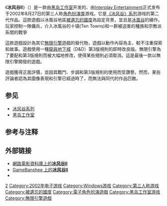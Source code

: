 {{unreferenced|time=2010-06-21T22:50:16+00:00}}
{{NoteTA
|G1=Games
}}
{{Infobox VG |title = 冰风谷II<br />（{{lang|en|Icewind Dale II}}）
| image = Image:Icewind dale II box shot.jpg
|developer = [[黑岛工作室|黑岛工作室]]
|publisher = [[Interplay_Entertainment|Interplay Entertainment]]
|designer = [[Josh_Sawyer|Josh Sawyer]]
|composer = [[Inon_Zur|Inon Zur]]
|series = [[冰风谷系列|冰风谷]]
|engine = [[无限引擎|无限引擎]]
|released = 2002年8月27日
| genre = [[角色扮演类游戏|角色扮演类]]
|modes = [[单人游戏|单人]]、[[多人游戏|多人]]
|platforms = [[Microsoft_Windows|Microsoft Windows]]
}}
《'''冰风谷II'''》（{{lang|en|Icewind Dale II}}）是一款由[[黑岛工作室|黑岛工作室]]开发的、由[[Interplay_Entertainment|Interplay Entertainment]]正式发布于2002年8月27日的第三人称[[角色扮演类游戏|角色扮演类]]游戏。它是[[冰风谷系列|《冰风谷》系列]]游戏的第二代作品。這款遊戲以冰風谷地區[[被遺忘的國度|被遺忘的國度]]為設定背景，並且是[[冰風谷|冰風谷]]的續作。玩家控制一隊傭兵，介入冰風谷的十镇(Ten Towns)和一群被迫害的種族和宗教派系間的戰爭

這款遊戲設計為其它[[無限引擎|無限引擎]]遊戲的替代物，遊戲以動作內容為主，較不注重探索和故事。遊戲使用一種[[龍與地下城|龍與地下城]]（D&D）第3版規則的即時改良版。無限引擎為了要配和第3版規則而被大幅地修改，使得某些規則必須取消。這是最後一款以無限引擎開發的遊戲。

遊戲獲得正面評價，並因其戰鬥、步調和第3版規則的使用而受讚譽。然而，某些評論者認為其圖像表現和引擎已經過時了，而無法與同代的作品匹敵。

==参见==
*[[冰风谷系列|冰风谷系列]]
*[[黑岛工作室|黑岛工作室]]

==参考与注释==
{{Reflist}}

== 外部链接 ==
* [http://www.imdb.com/title/tt0338120/ 網路電影資料庫上的'''冰风谷II''']{{Wayback|url=http://www.imdb.com/title/tt0338120/ |date=20110223000304 }}
* [http://www.gamebanshee.com/icewinddaleii/ GameBanshee 上的'''冰风谷II''']{{Wayback|url=http://www.gamebanshee.com/icewinddaleii/ |date=20101231223104 }}
* {{moby game|id=/icewind-dale-ii}}

{{黑岛工作室游戏}}

{{DEFAULTSORT:Icewind Dale 2}}
[[Category:冰风谷系列|2]]
[[Category:2002年电子游戏|Category:2002年电子游戏]]
[[Category:Windows游戏|Category:Windows游戏]]
[[Category:第三人称游戏|Category:第三人称游戏]]
[[Category:被遺忘的國度|Category:被遺忘的國度]]
[[Category:電子角色扮演遊戲|Category:電子角色扮演遊戲]]
[[Category:黑岛工作室游戏|Category:黑岛工作室游戏]]
[[Category:無限引擎遊戲|Category:無限引擎遊戲]]